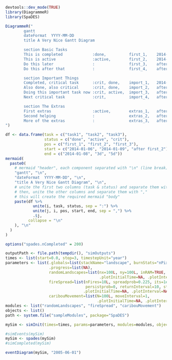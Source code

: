 ```r
devtools::dev_mode(TRUE)
library(DiagrammeR)
library(SpaDES)
```

```r
DiagrammeR("
        gantt
        dateFormat  YYYY-MM-DD
        title A Very Nice Gantt Diagram

        section Basic Tasks
        This is completed             :done,          first_1,    2014-01-06, 2014-01-08
        This is active                :active,        first_2,    2014-01-09, 3d
        Do this later                 :               first_3,    after first_2, 5d
        Do this after that            :               first_4,    after first_3, 5d

        section Important Things
        Completed, critical task      :crit, done,    import_1,   2014-01-06,24h
        Also done, also critical      :crit, done,    import_2,   after import_1, 2d
        Doing this important task now :crit, active,  import_3,   after import_2, 3d
        Next critical task            :crit,          import_4,   after import_3, 5d

        section The Extras
        First extras                  :active,        extras_1,   after import_4,  3d
        Second helping                :               extras_2,   after extras_1, 20h
        More of the extras            :               extras_3,   after extras_1, 48h
")
```

```r
df <- data.frame(task = c("task1", "task2", "task3"),
                 status = c("done", "active", "crit"),
                 pos = c("first_1", "first_2", "first_3"),
                 start = c("2014-01-06", "2014-01-09", "after first_2"),
                 end = c("2014-01-08", "3d", "5d"))
mermaid(
  paste0(
    # mermaid "header", each component separated with "\n" (line break)
    "gantt", "\n",
    "dateFormat  YYYY-MM-DD", "\n",
    "title A Very Nice Gantt Diagram", "\n",
    # unite the first two columns (task & status) and separate them with ":"
    # then, unite the other columns and separate them with ","
    # this will create the required mermaid "body"
    paste(df %>%
            unite(i, task, status, sep = ":") %>%
            unite(j, i, pos, start, end, sep = ",") %>%
            .$j,
          collapse = "\n"
    ), "\n"
  )
)
```

```r
options("spades.nCompleted" = 200)

outputPath <- file.path(tempdir(), "simOutputs")
times <- list(start=0.0, stop=3, timestepUnit="year")
parameters <- list(.globals=list(stackName="landscape", burnStats="nPixelsBurned"),
                   .progress=list(NA),
                   randomLandscapes=list(nx=100L, ny=100L, inRAM=TRUE,
                                         .plotInitialTime=NA, .plotInterval=NA),
                   fireSpread=list(nFires=10L, spreadprob=0.225, its=1e6,
                                   persistprob=0, returnInterval=10, startTime=0,
                                  .plotInitialTime=NA, .plotInterval=NA),
                   caribouMovement=list(N=100L, moveInterval=1,
                                        .plotInitialTime=NA, .plotInterval=NA))
modules <- list("randomLandscapes", "fireSpread", "caribouMovement")
objects <- list()
path <- system.file("sampleModules", package="SpaDES")

mySim <- simInit(times=times, params=parameters, modules=modules, objects=objects, path=path)

#simEvents(mySim)
mySim <- spades(mySim)
#simCompleted(mySim)
```

```r
eventDiagram(mySim, "2005-06-01")
```
